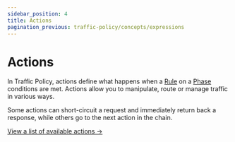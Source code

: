 ```yaml
---
sidebar_position: 4
title: Actions
pagination_previous: traffic-policy/concepts/expressions
---
```


# Actions

In Traffic Policy, actions define what happens when a [Rule](/traffic-policy/concepts/rules) on a [Phase](/traffic-policy/concepts/phases) conditions are met. Actions allow you to manipulate, route or manage traffic in various ways.

Some actions can short-circuit a request and immediately return back a response, while others go to the next action in the chain.

[View a list of available actions →](/traffic-policy/actions)
